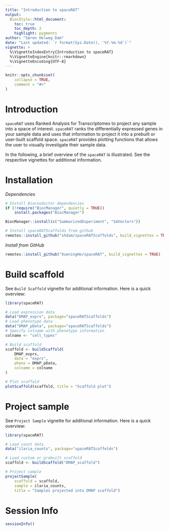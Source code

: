 ```yaml
---
title: "Introduction to spaceRAT"
output: 
  BiocStyle::html_document:
    toc: true
    toc_depth: 2
    highlight: pygments
author: "Søren Helweg Dam"
date: "Last updated: `r format(Sys.Date(), '%Y.%m.%d')`"
vignette: >
  %\VignetteIndexEntry{Introduction to spaceRAT}
  %\VignetteEngine{knitr::rmarkdown}
  %\VignetteEncoding{UTF-8}
---
```


```r
knitr::opts_chunk$set(
    collapse = TRUE,
    comment = "#>"
)
```

# Introduction

`spaceRAT` uses Ranked Analysis for Transcriptomes to project
any sample into a space of interest.
`spaceRAT` ranks the differentially expressed genes in your sample data
and uses that information to project it into a prebuilt or
user-built scaffold space. `spaceRAT` provides plotting functions that
allows the user to visually investigate their sample data.

In the following, a brief overview of the `spaceRAT` is illustrated. 
See the respective vignettes for additional information.

# Installation

*Dependencies*

```r
# Install Bioconductor dependencies
if (!require("BiocManager", quietly = TRUE))
    install.packages("BiocManager")

BiocManager::install(c("SummarizedExperiment", "S4Vectors"))

# Install spaceRATScaffolds from github
remotes::install_github("shdam/spaceRATScaffolds", build_vignettes = TRUE)
```


*Install from GitHub*
``` r
remotes::install_github("XueningHe/spaceRAT", build_vignettes = TRUE)
```


# Build scaffold

See `Build Scaffold` vignette for additional information. 
Here is a quick overview:

```r
library(spaceRAT)

# Load expression data
data("DMAP_exprs", package="spaceRATScaffolds")
# Load phenotype data
data("DMAP_pData", package="spaceRATScaffolds")
# Specify colname with phenotype information
colname <- "cell_types"

# Build scaffold
scaffold <- buildScaffold(
    DMAP_exprs,
    data = "exprs",
    pheno = DMAP_pData,
    colname = colname
)

# Plot scaffold
plotScaffold(scaffold, title = "Scaffold plot")
```


# Project sample

See `Project Sample` vignette for additional information.
Here is a quick overview:

```r
library(spaceRAT)

# Load count data
data("ilaria_counts", package="spaceRATScaffolds")

# Load custom or prebuilt scaffold
scaffold <- buildScaffold("DMAP_scaffold")

# Project sample
projectSample(
    scaffold = scaffold,
    sample = ilaria_counts,
    title = "Samples projected into DMAP scaffold")
```

# Session Info

```r
sessionInfo()
```
